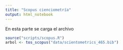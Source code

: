 ```yaml
---
title: "Scopus cienciometría"
output: html_notebook
---
```


En esta parte se carga el archivo

```r
source("scripts/scopus.R")
arbol <- tos_scopus("data/scientometrics_465.bib")
```


